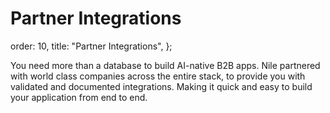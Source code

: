 # Partner Integrations

  order: 10,
  title: "Partner Integrations",
};

You need more than a database to build AI-native B2B apps. Nile partnered with world class companies across the entire stack, to provide you with
validated and documented integrations. Making it quick and easy to build your application from end to end.

<Cards>
  <Card
    file="./aws_bedrock.mdx"
    root="partners"
    icon="aws-bedrock.svg"
  />
  <Card file="./cohere.mdx" root="partners" icon="cohere.png" />
  <Card
    file="./confluent.mdx"
    root="partners"
    icon="confluent-cloud-logo.svg"
  />
  <Card file="./llamaindex.mdx" root="partners" icon="llamaindex.svg" />
  <Card file="./modal.mdx" root="partners" icon="modal_logo_sm.svg" />
  <Card file="./netlify.mdx" root="partners" icon="netlify.svg" />
  <Card file="./vercel.mdx" root="partners" icon="vercel.svg" />
</Cards>

